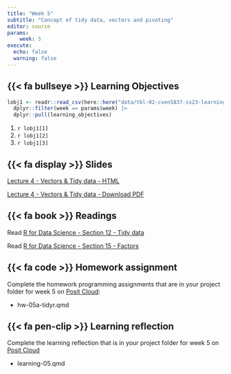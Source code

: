 ```yaml
---
title: "Week 5"
subtitle: "Concept of tidy data, vectors and pivoting"
editor: source
params:
    week: 5
execute: 
  echo: false
  warning: false
---
```


<script defer data-domain="cven5837-ss23.github.io/website" src="https://plausible.io/js/plausible.js"></script>

## {{< fa bullseye >}} Learning Objectives

```r

lobj1 <- readr::read_csv(here::here("data/tbl-02-cven5837-ss23-learning-objectives.csv")) |> 
  dplyr::filter(week == params$week) |>
  dplyr::pull(learning_objectives)

```

1. `r lobj1[1]`
2. `r lobj1[2]`
3. `r lobj1[3]`

## {{< fa display >}} Slides

[Lecture 4 - Vectors & Tidy data - HTML](/slides/lec-04-tidy-data.html) 

[Lecture 4 - Vectors & Tidy data - Download PDF](https://github.com/cven5873-ss23/website/raw/main/slides/lec-04-tidy-data.pdf)

## {{< fa book >}} Readings

Read [R for Data Science - Section 12 - Tidy data](https://r4ds.had.co.nz/tidy-data.html)  

Read [R for Data Science - Section 15 - Factors](https://r4ds.had.co.nz/factors.html#factors)  

## {{< fa code >}} Homework assignment 

Complete the homework programming assignments that are in your project folder for week 5 on [Posit Cloud](https://posit.cloud/spaces/381404/content/all):

- hw-05a-tidyr.qmd 

## {{< fa pen-clip >}} Learning reflection

Complete the learning reflection that is in your project folder for week 5 on [Posit Cloud](https://posit.cloud/spaces/381404/content/all) 

- learning-05.qmd
